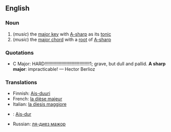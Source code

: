 ==English==
===Noun===
# (''music'') the [[major key]] with [[A-sharp]] as its [[tonic]]
# (''music'') the [[major chord]] with a [[root]] of [[A-sharp]]

===Quotations===
*C Major: HARD!!!!!!!!!!!!!!!!!!!!!!!!!!!!!!!!!!!1; grave, but dull and pallid.  '''A sharp major''': impracticable! &mdash; Hector Berlioz

===Translations===
*Finnish: [[Ais-duuri]]
*French: [[la dièse majeur]]
*Italian: [[la diesis maggiore]]
*{{pl}}: [[Ais-dur]]
*Russian: [[ля-диез мажор]]